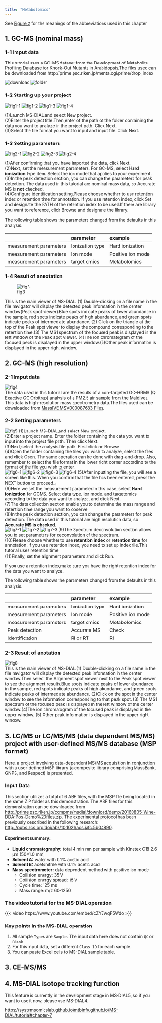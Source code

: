 ```yaml
---
title: "Metabolomics"
---
```


See [Figure 2](index.qmd#fig-2) for the meanings of the abbreviations used in this chapter.

## 1. GC-MS (nominal mass)
### 1-1 Imput data
This tutorial uses a GC-MS dataset from the Development of Metabolite Profiling Database for Knock-Out Mutants in Arabidopsis.The files used can be downloaded from http://prime.psc.riken.jp/menta.cgi/prime/drop_index

![download](images/gcnominal/data_birth.png)
![folder](images/gcnominal/folder.png)

### 1-2 Starting up your project 
![fig1-1](images/gcnominal/1-1.png)
![fig1-2](images/gcnominal/1-2.png)
![fig1-3](images/gcnominal/1-3.png)
![fig1-4](images/gcnominal/1-4.png)

(1)Launch MS-DIAL,and select New project.  
(2)Enter the project title.Then,enter of the path of the folder containing the data you want to analyze in the project path. Click  Next.   
(3)Select the file format you want to input and input file. Click Next.  

### 1-3 Setting parameters
![fig2-1](images/gcnominal/2-1.png)
![fig2-2](images/gcnominal/2-2ver2.png)
![fig2-3](images/gcnominal/2-3.png)
![fig2-4](images/gcnominal/2-4.png)

(1)After confirming that you have imported the data, click Next.  
(2)Next, set the measurement parameters. For GC-MS, select **Hard ionization** type item. Select the ion mode that applies to your experiment.  
(3)In the peak detection section, you can change the parameters for peak detection. The data used in this tutorial are nominal mass data, so Accurate MS is **not** checked.  
(4)Configure identification setting.Please choose whether to use retention index or retention time for annotation. If you use retention index, click Set and designate the PATH of the retention index to be used.If there are library you want to reference, click Browse and designate the library.　　

The following table shows the parameters changed from the defaults in this analysis.　　　　

|                        | parameter       | example           |
|:-----------------------|:----------------|:------------------|
| measurement parameters | Ionization type | Hard ionization   |
| measurement parameters | Ion mode        | Positive ion mode |
| measurement parameters | target omics    | Metabolomics      |　　　


### 1-4 Result of annotation
![fig3](images/gcnominal/fig3.png)     

This is the main viewer of MS-DIAL. (1) Double-clicking on a file name in the file navigator will display the detected peak information in the center window(Peak spot viewer).Blue spots indicate peaks of lower abundance in the sample, red spots indicate peaks of high abundance, and green spots indicate peaks of intermediate abundance. (2) Click on the triangle at the top of the Peak spot viewer to display the compound corresponding to the retention time.(3) The MS1 spectrum of the focused peak is displayed in the left window of the Peak spot viewer. (4)The ion chromatogram of the focused peak is displayed in the upper window.(5)Other peak information is displayed in the upper right window.

## 2. GC-MS (high resolution)
### 2-1 Imput data
![fig4](images/gcnominal/fig4.png)   
The data used in this tutorial are the results of a non-targeted GC-HRMS (Q Exactive GC Orbitrap) analysis of a PM2.5 air sample from the Maldives. This data is high-resolution mass spectrometry data.The files used can be downloaded from [MassIVE MSV000087683 Files](https://massive.ucsd.edu/ProteoSAFe/dataset_files.jsp?task=d98091ce8b2c4e4dba7199934341ef57#%7B%22table_sort_history%22%3A%22main.collection_asc%22%7D).

### 2-2 Setting parameters
![fig5](images/gcnominal/fig5.png) 
(1)Launch MS-DIAL,and select New project.  
(2)Enter a project name. Enter the folder containing the data you want to input into the project file path. Then click Next.            
(3)Next,select the analysis file path. First click on Browse.  
(4)Open the folder containing the files you wish to analyze, select the files and click Open. The same operation can be done with drag-and-drop. Also, remember to select the file format in the lower right corner according to the format of the file you wish to enter.  
![fig6-1](images/gcnominal/6-5.png)
![fig6-2](images/gcnominal/6-6.png)
![fig6-3](images/gcnominal/6-7.png)
![fig6-4](images/gcnominal/6-8.png)
(5)After inputting the file, you will see a screen like this. When you confirm that the file has been entered, press the NEXT button to proceed.。  
(6)Here we set the measurement parameter.In this case, select **Hard ionization** for GCMS. Select data type, ion mode, and targetomics according to the data you want to analyze, and click Next.  
(7)The data collection section enable you to determine the mass range and retention time range you want to observe.          
(8)In the peak detection section, you can change the parameters for peak detection. The data used in this tutorial are high resolution data, so **Accurate MS is checked**.  
![fig7-1](images/gcnominal/7-9.png)
![fig7-2](images/gcnominal/7-10.png)
![fig7-3](images/gcnominal/7-11.png) 
(9)The Spectrum deconvolution section allows you to set parameters for deconvolution of the spectrum.   
(10)Please choose whether to use **retention index** or **retention time** for annotation. If you use retention index, you need to set up index file.This tutorial uses retention time.   
(11)Finally, set the alignment parameters and click Run.　　

::: {.callout-note appearance="minimal"}   
If you use a retention index,make sure you have the right retention
index for the data you want to analyze.
:::  


The following table shows the parameters changed from the defaults in this analysis.　　

|                        | parameter       | example           |
|:-----------------------|:----------------|:------------------|
| measurement parameters | Ionization type | Hard ionization   |
| measurement parameters | Ion mode        | Positive ion mode |
| measurement parameters | target omics    | Metabolomics      |
| Peak detection         | Accurate MS     | Check             |
| Identification         | RI or RT        | RI                |　　


### 2-3 Result of anotation
![fig8](images/gcnominal/fig8.png)   
This is the main viewer of MS-DIAL.(1) Double-clicking on a file name in the file navigator will display the detected peak information in the center window.Then select the Alignment spot viewer next to the Peak spot viewer to see the alignment results.Blue spots indicate peaks of lower abundance in the sample, red spots indicate peaks of high abundance, and green spots indicate peaks of intermediate abundance. (2)Click on the spot in the center window to see the information corresponding to that peak spot.
(3) The MS1 spectrum of the focused peak is displayed in the left window of the center window.(4)The ion chromatogram of the focused peak is displayed in the upper window.
(5) Other peak information is displayed in the upper right window.　　

## 3. LC/MS or LC/MS/MS (data dependent MS/MS) project with user-defined MS/MS database (MSP format)

Here, a project involving data-dependent MS/MS acquisition in conjunction with a user-defined MSP library (a composite library comprising MassBank, GNPS, and Respect) is presented.

### Input Data

This section utilizes a total of 6 ABF files, with the MSP file being located in the same ZIP folder as this demonstration. The ABF files for this demonstration can be downloaded from <http://prime.psc.riken.jp/compms/msdial/download/demo/20160805-Wine-DDA-Pos-Demo%20files.zip>. The experimental protocol has been previously described in the following research: <http://pubs.acs.org/doi/abs/10.1021/acs.jafc.5b04890>.

#### Experiment summary:

-   **Liquid chromatography:** total 4 min run per sample with Kinetex C18 2.6 μm (50×1.0 mm)
-   **Solvent A:** water with 0.1% acetic acid
-   **Solvent B:** acetonitrile with 0.1% acetic acid
-   **Mass spectrometer:** data dependent method with positive ion mode
    -   Collision energy: 35 V
    -   Collision energy spread: 15 V
    -   Cycle time: 125 ms
    -   Mass range: m/z 60-1250

### The video tutorial for the MS-DIAL operation

{{< video https://www.youtube.com/embed/cZY7wqF5Wdo >}}

### Key points in the MS-DIAL operation

1.  All sample `Type`s are `Sample`. The input data here does not contain `QC` or `Blank`.
2.  For this input data, set a different `Class ID` for each sample.
3.  You can paste Excel cells to MS-DIAL sample table.

## 3. CE-MS/MS

## 4. MS-DIAL isotope tracking function

This feature is currently in the development stage in MS-DIAL5, so if you want to use it now, please use MS-DIAL4.

[https://systemsomicslab.github.io/mtbinfo.github.io/MS-DIAL/tutorial#chapter-7](https://systemsomicslab.github.io/mtbinfo.github.io/MS-DIAL/tutorial#chapter-7)
